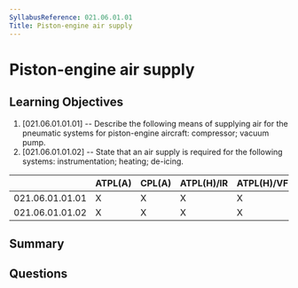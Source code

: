 ```yaml
---
SyllabusReference: 021.06.01.01
Title: Piston-engine air supply
---
```


# Piston-engine air supply

## Learning Objectives

1. [021.06.01.01.01] -- Describe the following means of supplying air for the
   pneumatic systems for piston-engine aircraft: compressor; vacuum pump.
2. [021.06.01.01.02] -- State that an air supply is required for the following
   systems: instrumentation; heating; de-icing.

|                 | ATPL(A) | CPL(A) | ATPL(H)/IR | ATPL(H)/VFR | CPL(H) | IR  | CBIR(A) |
| --------------- | ------- | ------ | ---------- | ----------- | ------ | --- | ------- |
| 021.06.01.01.01 | X       | X      | X          | X           | X      |     |         |
| 021.06.01.01.02 | X       | X      | X          | X           | X      |     |         |

## Summary

## Questions
